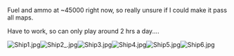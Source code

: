 Fuel and ammo at ~45000 right now, so really unsure if I could make it pass all maps.

Have to work, so can only play around 2 hrs a day....

[[File:Ship1.jpg|thumb]][[File:Ship2_.jpg|thumb]][[File:Ship3.jpg|thumb]][[File:Ship4.jpg|thumb]][[File:Ship5.jpg|thumb]][[File:Ship6.jpg|thumb]]<ac_metadata title="Preparedness check, should I level up more, or just save up resource."> </ac_metadata>